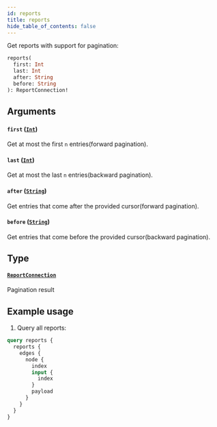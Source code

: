 ```yaml
---
id: reports
title: reports
hide_table_of_contents: false
---
```



Get reports with support for pagination:

```graphql
reports(
  first: Int
  last: Int
  after: String
  before: String
): ReportConnection!
```


## Arguments

#### `first` ([`Int`](../../scalars/int))
Get at most the first `n` entries(forward pagination).



#### `last` ([`Int`](../../scalars/int))
Get at most the last `n` entries(backward pagination).



#### `after` ([`String`](../../scalars/string))
Get entries that come after the provided cursor(forward pagination).



#### `before` ([`String`](../../scalars/string))
Get entries that come before the provided cursor(backward pagination).



## Type

#### [`ReportConnection`](../../objects/report-connection)

Pagination result

## Example usage

1. Query all reports:

  ```graphql
  query reports {
    reports {
      edges {
        node {
          index
          input {
            index
          }
          payload
        }
      }
    }
  }
  ```